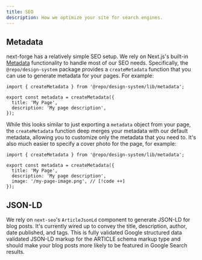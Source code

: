 ```yaml
---
title: SEO
description: How we optimize your site for search engines.
---
```


## Metadata

next-forge has a relatively simple SEO setup. We rely on Next.js's built-in [Metadata](https://nextjs.org/docs/app/building-your-application/optimizing/metadata) functionality to handle most of our SEO needs. Specifically, the `@repo/design-system` package provides a `createMetadata` function that you can use to generate metadata for your pages. For example:

```tsx title="page.tsx"
import { createMetadata } from '@repo/design-system/lib/metadata';

export const metadata = createMetadata({
  title: 'My Page',
  description: 'My page description',
});
```

While this looks similar to just exporting a `metadata` object from your page, the `createMetadata` function deep merges your metadata with our default metadata, allowing you to customize only the metadata that you need to. It's also much easier to specify a cover photo for the page, for example:

```tsx title="page.tsx"
import { createMetadata } from '@repo/design-system/lib/metadata';

export const metadata = createMetadata({
  title: 'My Page',
  description: 'My page description',
  image: '/my-page-image.png', // [!code ++]
});
```

## JSON-LD

We rely on `next-seo`'s `ArticleJsonLd` component to generate JSON-LD for blog posts. It's currently wired up to convey the title, description, author, date published, and tags. This is fully validated Google structured data validated JSON-LD markup for the ARTICLE schema markup type and should make your blog posts more likely to be featured in Google Search results.
